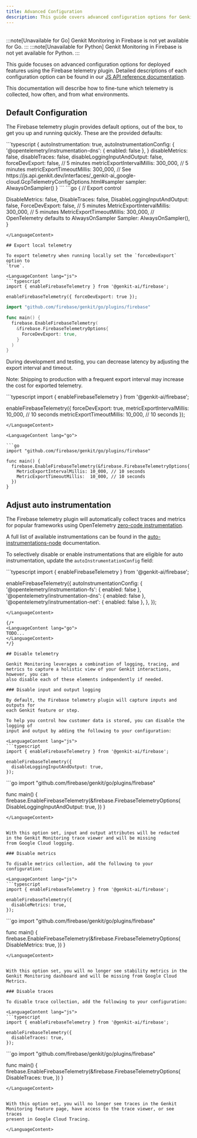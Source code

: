 ```yaml
---
title: Advanced Configuration
description: This guide covers advanced configuration options for Genkit's Firebase telemetry plugin, including fine-tuning telemetry collection, export settings, and disabling specific data types.
---
```



<div style="display: flex; justify-content: space-between; align-items: center; gap: 1rem; margin: 1rem 0 1rem 0;">
  <LanguageSelector supportedLanguages="js" />
  <CopyMarkdownButton />
</div>

<LanguageContent lang="go">
  :::note[Unavailable for Go]
Genkit Monitoring in Firebase is not yet available for Go.
:::
</LanguageContent>

<LanguageContent lang="python">
  :::note[Unavailable for Python]
Genkit Monitoring in Firebase is not yet available for Python.
:::
</LanguageContent>

<LanguageContent lang="js">

This guide focuses on advanced configuration options for deployed features using
the Firebase telemetry plugin. Detailed descriptions of each configuration
option can be found in our
[JS API reference documentation](https://js.api.genkit.dev/interfaces/_genkit-ai_google-cloud.GcpTelemetryConfigOptions.html).

This documentation will describe how to fine-tune which telemetry is collected,
how often, and from what environments.

## Default Configuration

The Firebase telemetry plugin provides default options, out of the box, to get
you up and running quickly. These are the provided defaults:

<LanguageContent lang="js">
```typescript
{
  autoInstrumentation: true,
  autoInstrumentationConfig: {
    '@opentelemetry/instrumentation-dns': { enabled: false },
  }
  disableMetrics: false,
  disableTraces: false,
  disableLoggingInputAndOutput: false,
  forceDevExport: false,
  // 5 minutes
  metricExportIntervalMillis: 300_000,
  // 5 minutes
  metricExportTimeoutMillis: 300_000,
  // See https://js.api.genkit.dev/interfaces/_genkit-ai_google-cloud.GcpTelemetryConfigOptions.html#sampler
  sampler: AlwaysOnSampler()
}
```
</LanguageContent>


<LanguageContent lang="go">
```go
{
  // Export control
  
  
  DisableMetrics: false,
  DisableTraces: false,
  DisableLoggingInputAndOutput: false,
  ForceDevExport: false,
  // 5 minutes
  MetricExportIntervalMillis: 300_000,
  // 5 minutes
  MetricExportTimeoutMillis: 300_000,
  // OpenTelemetry defaults to AlwaysOnSampler
  Sampler: AlwaysOnSampler(),
}
```
</LanguageContent>

## Export local telemetry

To export telemetry when running locally set the `forceDevExport` option to
`true`.

<LanguageContent lang="js">
```typescript
import { enableFirebaseTelemetry } from '@genkit-ai/firebase';

enableFirebaseTelemetry({ forceDevExport: true });
```
</LanguageContent>

<LanguageContent lang="go">

```go
import "github.com/firebase/genkit/go/plugins/firebase"

func main() {
  firebase.EnableFirebaseTelemetry(
    &firebase.FirebaseTelemetryOptions{
      ForceDevExport: true,
    }
  )
}
```
</LanguageContent>

During development and testing, you can decrease latency by adjusting the export
interval and timeout.

Note: Shipping to production with a frequent export interval may
increase the cost for exported telemetry.

<LanguageContent lang="js">
```typescript
import { enableFirebaseTelemetry } from '@genkit-ai/firebase';

enableFirebaseTelemetry({
  forceDevExport: true,
  metricExportIntervalMillis: 10_000, // 10 seconds
  metricExportTimeoutMillis: 10_000, // 10 seconds
});
```
</LanguageContent>

<LanguageContent lang="go">

```go
import "github.com/firebase/genkit/go/plugins/firebase"

func main() {
  firebase.EnableFirebaseTelemetry(&firebase.FirebaseTelemetryOptions{
    MetricExportIntervalMillis: 10_000, // 10 seconds
    MetricExportTimeoutMillis:  10_000, // 10 seconds
  })
}
```
</LanguageContent>

## Adjust auto instrumentation

The Firebase telemetry plugin will automatically collect traces and metrics for
popular frameworks using OpenTelemetry [zero-code instrumentation](https://opentelemetry.io/docs/zero-code/js/).

A full list of available instrumentations can be found in the
[auto-instrumentations-node](https://github.com/open-telemetry/opentelemetry-js-contrib/blob/main/metapackages/auto-instrumentations-node/README.md#supported-instrumentations)
documentation.

To selectively disable or enable instrumentations that are eligible for auto
instrumentation, update the `autoInstrumentationConfig` field:

<LanguageContent lang="js">
```typescript
import { enableFirebaseTelemetry } from '@genkit-ai/firebase';

enableFirebaseTelemetry({
  autoInstrumentationConfig: {
    '@opentelemetry/instrumentation-fs': { enabled: false },
    '@opentelemetry/instrumentation-dns': { enabled: false },
    '@opentelemetry/instrumentation-net': { enabled: false },
  },
});
```
</LanguageContent>

{/*
<LanguageContent lang="go">
TODO...
</LanguageContent>
*/}

## Disable telemetry

Genkit Monitoring leverages a combination of logging, tracing, and
metrics to capture a holistic view of your Genkit interactions, however, you can
also disable each of these elements independently if needed.

### Disable input and output logging

By default, the Firebase telemetry plugin will capture inputs and outputs for
each Genkit feature or step.

To help you control how customer data is stored, you can disable the logging of
input and output by adding the following to your configuration:

<LanguageContent lang="js">
```typescript
import { enableFirebaseTelemetry } from '@genkit-ai/firebase';

enableFirebaseTelemetry({
  disableLoggingInputAndOutput: true,
});
```
</LanguageContent>


<LanguageContent lang="go">
```go
import "github.com/firebase/genkit/go/plugins/firebase"

func main() {
  firebase.EnableFirebaseTelemetry(&firebase.FirebaseTelemetryOptions{
    DisableLoggingInputAndOutput: true,
  })
}
```
</LanguageContent>


With this option set, input and output attributes will be redacted
in the Genkit Monitoring trace viewer and will be missing
from Google Cloud logging.

### Disable metrics

To disable metrics collection, add the following to your configuration:

<LanguageContent lang="js">
```typescript
import { enableFirebaseTelemetry } from '@genkit-ai/firebase';

enableFirebaseTelemetry({
  disableMetrics: true,
});
```
</LanguageContent>


<LanguageContent lang="go">
```go
import "github.com/firebase/genkit/go/plugins/firebase"

func main() {
  firebase.EnableFirebaseTelemetry(&firebase.FirebaseTelemetryOptions{
    DisableMetrics: true,
  })
}
```
</LanguageContent>


With this option set, you will no longer see stability metrics in the
Genkit Monitoring dashboard and will be missing from Google Cloud
Metrics.

### Disable traces

To disable trace collection, add the following to your configuration:

<LanguageContent lang="js">
```typescript
import { enableFirebaseTelemetry } from '@genkit-ai/firebase';

enableFirebaseTelemetry({
  disableTraces: true,
});
```
</LanguageContent>


<LanguageContent lang="go">
```go
import "github.com/firebase/genkit/go/plugins/firebase"

func main() {
  firebase.EnableFirebaseTelemetry(&firebase.FirebaseTelemetryOptions{
    DisableTraces: true,
  })
}
```
</LanguageContent>


With this option set, you will no longer see traces in the Genkit
Monitoring feature page, have access to the trace viewer, or see traces
present in Google Cloud Tracing.

</LanguageContent>
